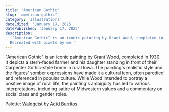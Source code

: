 ```yaml
---
title: 'American Gothic'
slug: 'american-gothic'
category: 'Illustrations'
dateEdited: 'January 17, 2025'
datePublished: 'January 17, 2025'
description:
  '"American Gothic" is an iconic painting by Grant Wood, completed in 1930.
  Recreated with pixels by me.'
---
```


"American Gothic" is an iconic painting by Grant Wood, completed in 1930. It
depicts a stern-faced farmer and his daughter standing in front of their
Carpenter Gothic-style home in rural Iowa. The painting's realistic style and
the figures' somber expressions have made it a cultural icon, often parodied and
referenced in popular culture. While Wood intended to portray a positive image
of rural life, the painting's ambiguity has led to various interpretations,
including satire of Midwestern values and a commentary on social class and
gender roles.

<EmbedImage
  src="posts/american-gothic/american-gothic.jpg"
  alt="Dragon Age Solas"
  caption="American Gothic (1930) by Grant Wood"
  layout="wide"
/>

Palette: [Waldgeist](https://lospec.com/palette-list/waldgeist) by
[Acid Burritos](https://www.gamedevmarket.net/member/AcidBurritos).
